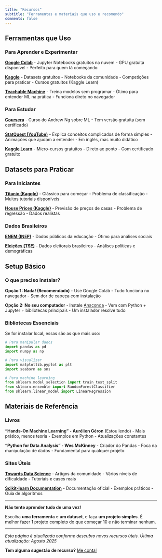 ```yaml
---
title: "Recursos"
subtitle: "Ferramentas e materiais que uso e recomendo"
comments: false
---
```


## Ferramentas que Uso

### Para Aprender e Experimentar

**[Google Colab](https://colab.research.google.com/)**
- Jupyter Notebooks gratuitos na nuvem
- GPU gratuita disponível
- Perfeito para quem tá começando

**[Kaggle](https://kaggle.com)**
- Datasets gratuitos
- Notebooks da comunidade
- Competições para praticar
- Cursos gratuitos (Kaggle Learn)

**[Teachable Machine](https://teachablemachine.withgoogle.com/)**
- Treina modelos sem programar
- Ótimo para entender ML na prática
- Funciona direto no navegador

### Para Estudar

**[Coursera](https://coursera.org)**
- Curso do Andrew Ng sobre ML
- Tem versão gratuita (sem certificado)

**[StatQuest (YouTube)](https://youtube.com/@statquest)**
- Explica conceitos complicados de forma simples
- Animações que ajudam a entender
- Em inglês, mas muito didático

**[Kaggle Learn](https://kaggle.com/learn)**
- Micro-cursos gratuitos
- Direto ao ponto
- Com certificado gratuito

##  Datasets para Praticar

### Para Iniciantes

**[Titanic (Kaggle)](https://kaggle.com/c/titanic)**
- Clássico para começar
- Problema de classificação
- Muitos tutoriais disponíveis

**[House Prices (Kaggle)](https://kaggle.com/c/house-prices-advanced-regression-techniques)**
- Previsão de preços de casas
- Problema de regressão
- Dados realistas

### Dados Brasileiros

**[ENEM (INEP)](https://www.gov.br/inep/pt-br/acesso-a-informacao/dados-abertos)**
- Dados públicos da educação
- Ótimo para análises sociais

**[Eleições (TSE)](https://www.tse.jus.br/eleicoes/estatisticas)**
- Dados eleitorais brasileiros
- Análises políticas e demográficas

## Setup Básico

### O que preciso instalar?

**Opção 1: Nada! (Recomendado)**
- Use Google Colab
- Tudo funciona no navegador
- Sem dor de cabeça com instalação

**Opção 2: No seu computador**
- Instale [Anaconda](https://anaconda.com/download)
- Vem com Python + Jupyter + bibliotecas principais
- Um instalador resolve tudo

### Bibliotecas Essenciais

Se for instalar local, essas são as que mais uso:

```python
# Para manipular dados
import pandas as pd
import numpy as np

# Para visualizar
import matplotlib.pyplot as plt
import seaborn as sns

# Para machine learning
from sklearn.model_selection import train_test_split
from sklearn.ensemble import RandomForestClassifier
from sklearn.linear_model import LinearRegression
```

## Materiais de Referência

### Livros

**"Hands-On Machine Learning" - Aurélien Géron** (Estou lendo)
- Mais prático, menos teoria
- Exemplos em Python
- Atualizações constantes

**"Python for Data Analysis" - Wes McKinney**
- Criador do Pandas
- Foca na manipulação de dados
- Fundamental para qualquer projeto

### Sites Úteis

**[Towards Data Science](https://towardsdatascience.com/)**
- Artigos da comunidade
- Vários níveis de dificuldade
- Tutoriais e cases reais

**[Scikit-learn Documentation](https://scikit-learn.org/)**
- Documentação oficial
- Exemplos práticos
- Guia de algoritmos

---

:::{.callout-tip title="Dica importante"}
**Não tente aprender tudo de uma vez!** 

Escolha **uma ferramenta** e **um dataset**, e faça **um projeto simples**. É melhor fazer 1 projeto completo do que começar 10 e não terminar nenhum.
:::
---

*Esta página é atualizada conforme descubro novos recursos úteis. Última atualização: Agosto 2025*

**Tem alguma sugestão de recurso?** [Me conta!](contato.qmd)